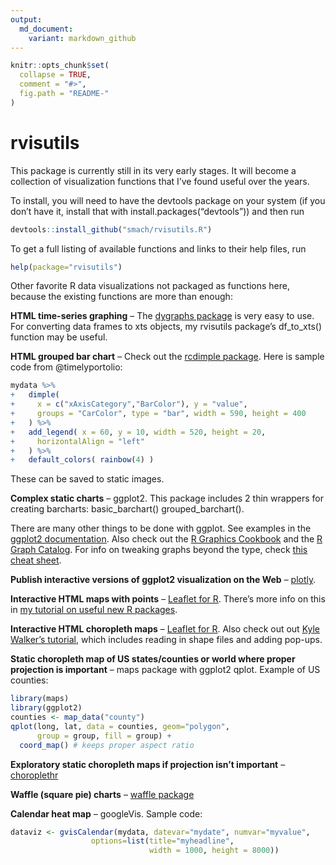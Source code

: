 ```yaml
---
output:
  md_document:
    variant: markdown_github
---
```



```r
knitr::opts_chunk$set(
  collapse = TRUE,
  comment = "#>",
  fig.path = "README-"
)
```

# rvisutils

This package is currently still in its very early stages. It will become a collection of visualization functions that I've found useful over the years.

To install, you will need to have the devtools package on your system (if you don't have it, install that with install.packages("devtools")) and then run

```r

devtools::install_github("smach/rvisutils.R")

```

To get a full listing of available functions and links to their help files, run

```r

help(package="rvisutils")

```

Other favorite R data visualizations not packaged as functions here, because the existing functions are more than enough:

**HTML time-series graphing** -- The [dygraphs package](http://rstudio.github.io/dygraphs/) is very easy to use. For converting data frames to xts objects, my rvisutils package's df_to_xts() function may be useful.

**HTML grouped bar chart** -- Check out the [rcdimple package](https://github.com/timelyportfolio/rcdimple). Here is sample code from @timelyportolio:

```r
mydata %>%
+   dimple(
+     x = c("xAxisCategory","BarColor"), y = "value",
+     groups = "CarColor", type = "bar", width = 590, height = 400
+   ) %>%
+   add_legend( x = 60, y = 10, width = 520, height = 20,
+     horizontalAlign = "left"
+   ) %>%
+   default_colors( rainbow(4) )


```
These can be saved to static images.

**Complex static charts** -- ggplot2. This package includes 2 thin wrappers for creating barcharts: 
basic_barchart() 
grouped_barchart().

There are many other things to be done with ggplot. See examples in the [ggplot2 documentation](http://docs.ggplot2.org/current/). Also check out the [R Graphics Cookbook](http://www.cookbook-r.com/Graphs/index.html) and the [R Graph Catalog](http://shinyapps.stat.ubc.ca/r-graph-catalog/). For info on tweaking graphs beyond the type, check [this cheat sheet](http://zevross.com/blog/2014/08/04/beautiful-plotting-in-r-a-ggplot2-cheatsheet-3/).


**Publish interactive versions of ggplot2 visualization on the Web** -- [plotly](https://plot.ly/ggplot2/).

**Interactive HTML maps with points** -- [Leaflet for R](http://rstudio.github.io/leaflet/). There's more info on this in [my tutorial on useful new R packages](http://www.computerworld.com/article/2894448/useful-new-r-packages-for-data-visualization-and-analysis.html).

**Interactive HTML choropleth maps** -- [Leaflet for R](http://rstudio.github.io/leaflet/). Also check out out [Kyle Walker's tutorial](http://rpubs.com/walkerke/leaflet_choropleth), which includes reading in shape files and adding pop-ups. 

**Static choropleth map of US states/counties or world where proper projection is important** -- maps package with ggplot2 qplot. Example of US counties:

```r
library(maps)
library(ggplot2)
counties <- map_data("county")
qplot(long, lat, data = counties, geom="polygon",
      group = group, fill = group) +
  coord_map() # keeps proper aspect ratio

```

**Exploratory static choropleth maps if projection isn't important** -- [choroplethr](https://github.com/trulia/choroplethr)

**Waffle (square pie) charts** -- [waffle package](https://github.com/hrbrmstr/waffle)

**Calendar heat map** -- googleVis. Sample code:

```r
dataviz <- gvisCalendar(mydata, datevar="mydate", numvar="myvalue",
                  options=list(title="myheadline",
                               width = 1000, height = 8000))

```










